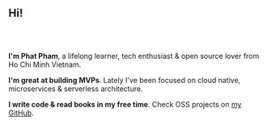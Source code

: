 <h2 style="margin-bottom: 4rem;">Hi!</h2>

**I'm Phat Pham**, a lifelong learner, tech enthusiast & open source lover from Ho Chi Minh Vietnam.

**I'm great at building MVPs**. Lately I've been focused on cloud native, microservices & serverless architecture.

**I write code & read books in my free time**. Check OSS projects on [my GitHub](https://github.com/phatpham9).
